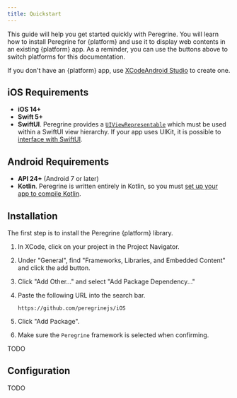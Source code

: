 ```yaml
---
title: Quickstart
---
```


This guide will help you get started quickly with Peregrine. You will learn how
to install Peregrine for {platform} and use it to display web contents in an
existing {platform} app. As a reminder, you can use the buttons above to switch
platforms for this documentation.

If you don't have an {platform} app, use <T
ios>[XCode](https://developer.apple.com/xcode)</T><T android>[Android
Studio](https://developer.android.com/studio)</T> to create one.

<T ios>

## iOS Requirements

- **iOS 14+**
- **Swift 5+**
- **SwiftUI**. Peregrine provides a
  [`UIViewRepresentable`](https://developer.apple.com/documentation/swiftui/uiviewrepresentable)
  which must be used within a SwiftUI view hierarchy. If your app uses UIKit,
  it is possible to [interface with
  SwiftUI](https://developer.apple.com/tutorials/swiftui/interfacing-with-uikit).

</T>

<T android>

## Android Requirements

- **API 24+** (Android 7 or later)
- **Kotlin**. Peregrine is written entirely in Kotlin, so you must [set up your
  app to compile Kotlin](https://developer.android.com/kotlin/add-kotlin).

</T>

## Installation

The first step is to install the Peregrine {platform} library.

<T ios>

1. In XCode, click on your project in the Project Navigator.
1. Under "General", find "Frameworks, Libraries, and Embedded Content" and
   click the add button.
1. Click "Add Other..." and select "Add Package Dependency..."
1. Paste the following URL into the search bar.

   ```
   https://github.com/peregrinejs/iOS
   ```

1. Click "Add Package".
1. Make sure the `Peregrine` framework is selected when confirming.

</T>

<T android>TODO</T>

## Configuration

TODO
